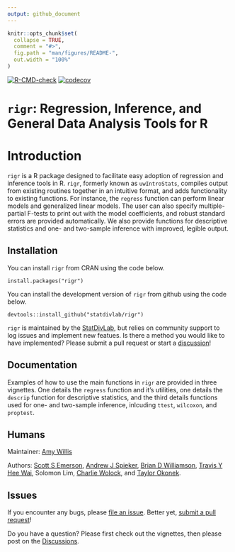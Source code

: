 ```yaml
---
output: github_document
---
```


<!-- README.md is generated from README.Rmd. Please edit that file -->

```r
knitr::opts_chunk$set(
  collapse = TRUE,
  comment = "#>",
  fig.path = "man/figures/README-",
  out.width = "100%"
)
```

<!-- badges: start 
[![CRAN status](https://www.r-pkg.org/badges/version/corncob)](https://CRAN.R-project.org/package=corncob)-->
[![R-CMD-check](https://github.com/statdivlab/rigr/workflows/R-CMD-check/badge.svg)](https://github.com/statdivlab/rigr/actions)
[![codecov](https://codecov.io/gh/statdivlab/rigr/branch/main/graph/badge.svg)](https://codecov.io/gh/statdivlab/rigr)
<!-- [![Docker Repository on Quay](https://quay.io/repository/fhcrc-microbiome/corncob/status "Docker Repository on Quay")](https://quay.io/repository/fhcrc-microbiome/corncob)-->
<!-- badges: end -->

# `rigr`: Regression, Inference, and General Data Analysis Tools for R

# Introduction

`rigr` is a R package designed to facilitate easy adoption of regression and inference tools in R. `rigr`, formerly known as `uwIntroStats`, compiles output from existing routines together in an intuitive format, and adds functionality to existing functions. For instance, the `regress` function can perform linear models and generalized linear models. The user can also specify multiple-partial F-tests to print out with the model coefficients, and robust standard errors are provided automatically. We also provide functions for descriptive statistics and one- and two-sample inference with improved, legible output. 


## Installation 

You can install `rigr` from CRAN using the code below.

```
install.packages("rigr")
```

You can install the development version of `rigr` from github using the code below.

```
devtools::install_github("statdivlab/rigr")
```

`rigr` is maintained by the [StatDivLab](http://statisticaldiversitylab.com/), but relies on community support to log issues and implement new featues. Is there a method you would like to have implemented? Please submit a pull request or start a [discussion](https://github.com/statdivlab/rigr/discussions)!


## Documentation

Examples of how to use the main functions in `rigr` are provided in three vignettes. One details the `regress` function and it's utilities, one details the `descrip` function for descriptive statistics, and the third details functions used for one- and two-sample inference, inlcuding `ttest`, `wilcoxon`, and `proptest`.

## Humans

Maintainer: [Amy Willis](http://statisticaldiversitylab.com)

Authors: [Scott S Emerson](http://www.emersonstatistics.com/), [Andrew J Spieker](https://www.vumc.org/biostatistics/person/andrew-spieker-phd), [Brian D Williamson](https://bdwilliamson.github.io/), [Travis Y Hee Wai](https://scholar.google.com/citations?user=WaJn2wIAAAAJ&hl=en), Solomon Lim, [Charlie Wolock](https://cwolock.github.io/), and [Taylor Okonek](https://www.biostat.washington.edu/people/taylor-okenek).

## Issues

If you encounter any bugs, please [file an issue](https://github.com/statdivlab/rigr/issues). Better yet, [submit a pull request](https://github.com/statdivlab/rigr/pulls)! 

Do you have a question? Please first check out the vignettes, then please post on the [Discussions](https://github.com/statdivlab/rigr/discussions).
